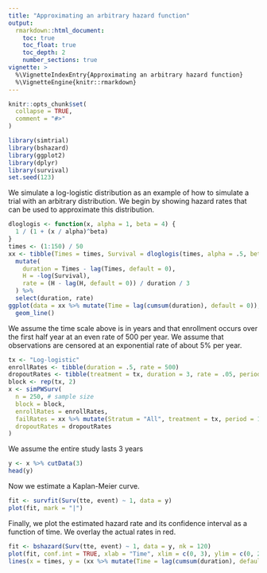 ```yaml
---
title: "Approximating an arbitrary hazard function"
output:
  rmarkdown::html_document:
    toc: true
    toc_float: true
    toc_depth: 2
    number_sections: true
vignette: >
  %\VignetteIndexEntry{Approximating an arbitrary hazard function}
  %\VignetteEngine{knitr::rmarkdown}
---
```


```r
knitr::opts_chunk$set(
  collapse = TRUE,
  comment = "#>"
)
```

```r
library(simtrial)
library(bshazard)
library(ggplot2)
library(dplyr)
library(survival)
set.seed(123)
```

We simulate a log-logistic distribution as an example of how to simulate a trial with an arbitrary distribution.
We begin by showing hazard rates that can be used to approximate this distribution.

```r
dloglogis <- function(x, alpha = 1, beta = 4) {
  1 / (1 + (x / alpha)^beta)
}
times <- (1:150) / 50
xx <- tibble(Times = times, Survival = dloglogis(times, alpha = .5, beta = 4)) %>%
  mutate(
    duration = Times - lag(Times, default = 0),
    H = -log(Survival),
    rate = (H - lag(H, default = 0)) / duration / 3
  ) %>%
  select(duration, rate)
ggplot(data = xx %>% mutate(Time = lag(cumsum(duration), default = 0)), aes(x = Time, y = rate)) +
  geom_line()
```

We assume the time scale above is in years and that enrollment occurs over the first half year at an even rate of 500 per year.
We assume that observations are censored at an exponential rate of about 5% per year.

```r
tx <- "Log-logistic"
enrollRates <- tibble(duration = .5, rate = 500)
dropoutRates <- tibble(treatment = tx, duration = 3, rate = .05, period = 1, Stratum = "All")
block <- rep(tx, 2)
x <- simPWSurv(
  n = 250, # sample size
  block = block,
  enrollRates = enrollRates,
  failRates = xx %>% mutate(Stratum = "All", treatment = tx, period = 1:n(), Stratum = "All"),
  dropoutRates = dropoutRates
)
```

We assume the entire study lasts 3 years

```r
y <- x %>% cutData(3)
head(y)
```

Now we estimate a Kaplan-Meier curve.

```r
fit <- survfit(Surv(tte, event) ~ 1, data = y)
plot(fit, mark = "|")
```

Finally, we plot the estimated hazard rate and its confidence interval as a function of time.
We overlay the actual rates in red.

```r
fit <- bshazard(Surv(tte, event) ~ 1, data = y, nk = 120)
plot(fit, conf.int = TRUE, xlab = "Time", xlim = c(0, 3), ylim = c(0, 2.5), lwd = 2)
lines(x = times, y = (xx %>% mutate(Time = lag(cumsum(duration), default = 0)))$rate, col = 2)
```
